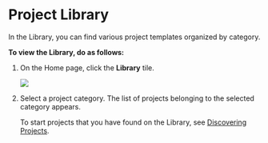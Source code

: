 
# Project Library

In the Library, you can find various project templates organized by category.

**To view the Library, do as follows:**

1. On the Home page, click the **Library** tile.

    ![](media/library.png)

2. Select a project category. The list of projects belonging to the selected category appears.

    <p>
    <Admonition type="info">
    To start projects that you have found on the Library, see <a href="discoverprojects#starting-your-discovered-projects">Discovering Projects</a>.
    </Admonition>
    </p>